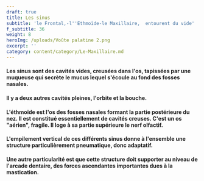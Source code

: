```yaml
---
draft: true
title: Les sinus
subtitle: 'le Frontal,-l''Ethmoïde-le Maxillaire,  entourent du vide'
f_subtitle: 36
weight: 8
heroImg: /uploads/Voûte palatine 2.png
excerpt: ''
category: content/category/Le-Maxillaire.md
---
```


#### Les sinus sont des cavités vides, creusées dans l'os, tapissées par une muqueuse qui secrète le mucus lequel s'écoule au fond des fosses nasales.

<Space height={10} />

#### Il y a deux autres cavités pleines, l'orbite et la bouche.

<Space height={15} />

#### L'éthmoïde est l'os des fosses nasales formant la partie postérieure du nez. Il est constitué essentiellement de cavités creuses. C'est un os "aérien", fragile. Il loge à sa partie supérieure le nerf olfactif.

<Space height={15} />

#### L'empilement vertical de ces différents sinus donne à l'ensemble une structure particulièrement **pneumatique**, donc adaptatif.

<Space height={15} />

#### Une autre particularité est que cette structure doit supporter au niveau de l'arcade dentaire, des **forces ascendantes** importantes dues à la mastication.
